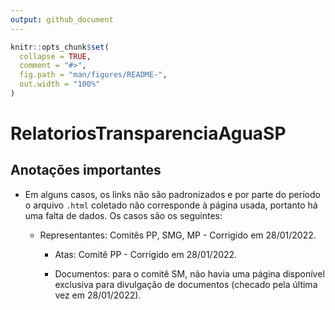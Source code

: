 ```yaml
---
output: github_document
---
```


<!-- README.md is generated from README.Rmd. Please edit that file -->

```r
knitr::opts_chunk$set(
  collapse = TRUE,
  comment = "#>",
  fig.path = "man/figures/README-",
  out.width = "100%"
)
```

# RelatoriosTransparenciaAguaSP


## Anotações importantes

- Em alguns casos, os links não são padronizados e por parte do período o arquivo `.html` coletado não corresponde à página usada, portanto há uma falta de dados. Os casos são os seguintes:

  - Representantes: Comitês PP, SMG, MP - Corrigido em 28/01/2022.
  
    - Atas: Comitê PP - Corrigido em 28/01/2022.
    
    - Documentos: para o comitê SM, não havia uma página disponível exclusiva para divulgação de documentos (checado pela última vez em 28/01/2022).
    
